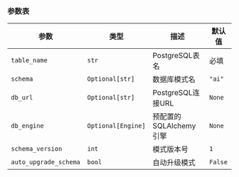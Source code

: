 ### 参数表

| 参数        | 类型       | 描述                | 默认值     |
|------------|------------|---------------------|-----------|
| `table_name` | `str` | PostgreSQL表名      | 必填      |
| `schema` | `Optional[str]` | 数据库模式名        | `"ai"` |
| `db_url` | `Optional[str]` | PostgreSQL连接URL   | `None` |
| `db_engine` | `Optional[Engine]` | 预配置的SQLAlchemy引擎 | `None` |
| `schema_version` | `int` | 模式版本号          | `1` |
| `auto_upgrade_schema` | `bool` | 自动升级模式        | `False` |